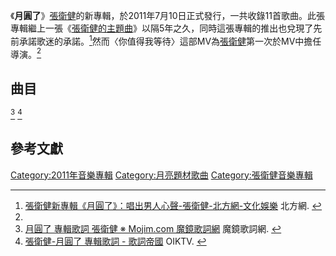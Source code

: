 {{Album infobox |
|  Name        = 月圓了
|  Type        = [[專輯|專輯]]
|  Artist      = [[張衛健|張衛健]]
|  Cover       = 
|  Background  = 
|  Released    = 2011年7月10日
|  Recorded    = 
|  Genre       = [[華語流行音樂|華語流行音樂]]
|  Length      = 43:43
|  Label       = [[無限星空|無限星空]]
|  Number      =
|  Producer    = 
|  Last album  = 《[[張衛健的主題曲|張衛健的主題曲]]》<br/>（2005年）
|  This album  = 《'''月圓了'''》<br/>（2011年）
|  Next album  = 
}}
《'''月圓了'''》[[張衛健|張衛健]]的新專輯，於2011年7月10日正式發行，一共收錄11首歌曲。此張專輯繼上一張《[[張衛健的主題曲|張衛健的主題曲]]》以隔5年之久，同時這張專輯的推出也兌現了先前承諾歌迷的承諾。<ref name="enorth">[http://ent.big5.enorth.com.cn/system/2011/07/17/006943728.shtml 張衛健新專輯《月圓了》：唱出男人心聲-張衛健-北方網-文化娛樂] {{Wayback|url=http://ent.big5.enorth.com.cn/system/2011/07/17/006943728.shtml |date=20160304094310 }} 北方網. {{zh}}</ref>然而〈你值得我等待〉這部MV為[[張衛健|張衛健]]第一次於MV中擔任導演。<ref name="enorth"/>

== 曲目 ==
<ref>[http://mojim.com/tw100319x22.htm 月圓了 專輯歌詞 張衛健 ※ Mojim.com 魔鏡歌詞網] {{Wayback|url=http://mojim.com/tw100319x22.htm |date=20200222012300 }} 魔鏡歌詞網. {{zh}}</ref> <ref>[http://www.oiktv.com/album-m6522.html 張衛健-月圓了 專輯歌詞 - 歌詞帝國] {{Wayback|url=http://www.oiktv.com/album-m6522.html |date=20140110171721 }} OIKTV. {{zh}}</ref>
{{Tracklist
| title1 = 月圓了
| music1 = 佐羅
| lyrics1 = 佐羅
| arranger1 = 
| producer1 = 
| longnote1 = 
| length1 = 4:49

| title2 = 你值得我等待
| music2 = 陳迪
| lyrics2 = 陳忠文
| arranger2 = 
| producer2 = 
| longnote2 = 
| length2 = 4:17

| title3 = 對她好一點
| music3 = 林德龍
| lyrics3 = 崔恕
| arranger3 = 
| producer3 = 
| longnote3 = 
| length3 = 4:15

| title4 = 如果你只是怕寂寞
| music4 = 余雷
| lyrics4 = 崔恕<br />李岩
| arranger4 = 張光磊
| producer4 = 丘旺蒼<br />陳冠甫
| longnote4 = 
| length4 = 4:30

| title5 = 抄手情歌說愛你
| music5 = 賴偉鋒
| lyrics5 = 賴偉鋒
| arranger5 = 
| producer5 = 
| longnote5 = 
| length5 = 3:21

| title6 = 一夜年少
| music6 = 金大洲
| lyrics6 = 林喬
| arranger6 = 高羽瀚
| producer6 = 
| longnote6 = 
| length6 = 4:01

| title7 = 如果我們堅持下來走到今天會怎樣
| music7 = 彭鈞
| lyrics7 = 彭鈞
| arranger7 = 
| producer7 = 
| longnote7 = 
| length7 = 3:40

| title8 = 我的秘密情人
| music8 = 楊秉音
| lyrics8 = 向月娥
| arranger8 = 
| producer8 = 
| longnote8 = 
| length8 = 3:47

| title9 = 一夜年少
| music9 = 金大洲
| lyrics9 = 林喬
| arranger9 = 高瀚宇
| producer9 = 
| longnote9 = 獨唱(solo)
| length9 = 3:59

| title10 = 她的微笑
| music10 = 深白色
| lyrics10 = 深白色
| arranger10 = 
| producer10 = 
| longnote10 = 
| length10 = 3:40

| title11 = 嘻嘻哈哈
| music11 = 姜華
| lyrics11 = 馬嵩惟<br />淺紫
| arranger11 = 
| producer11 = 
| longnote11 = 
| length11 = 3:24

| total_length = 43:43
}}

== 參考文獻 ==
<references/>

[[Category:2011年音樂專輯|Category:2011年音樂專輯]]
[[Category:月亮題材歌曲|Category:月亮題材歌曲]]
[[Category:張衛健音樂專輯|Category:張衛健音樂專輯]]